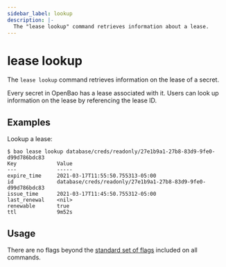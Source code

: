 ```yaml
---
sidebar_label: lookup
description: |-
  The "lease lookup" command retrieves information about a lease.
---
```


# lease lookup

The `lease lookup` command retrieves information on the lease of a secret.

Every secret in OpenBao has a lease associated with it. Users can look up
information on the lease by referencing the lease ID.

## Examples

Lookup a lease:

```shell-session
$ bao lease lookup database/creds/readonly/27e1b9a1-27b8-83d9-9fe0-d99d786bdc83
Key             Value
---             -----
expire_time     2021-03-17T11:55:50.755313-05:00
id              database/creds/readonly/27e1b9a1-27b8-83d9-9fe0-d99d786bdc83
issue_time      2021-03-17T11:45:50.755312-05:00
last_renewal    <nil>
renewable       true
ttl             9m52s
```

## Usage

There are no flags beyond the [standard set of flags](/docs/commands)
included on all commands.
